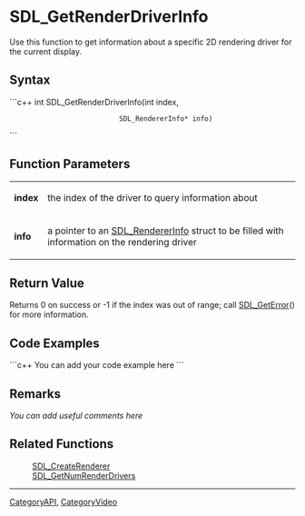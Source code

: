 <!-- pragma section-numbers off -->
<!-- pragma disable-camelcase -->

= SDL_GetRenderDriverInfo =
Use this function to get information about a specific 2D rendering driver for the current display.


== Syntax ==
```c++
int SDL_GetRenderDriverInfo(int               index,
                            SDL_RendererInfo* info)
```

== Function Parameters ==
{|
|'''index'''
|the index of the driver to query information about
|-
|'''info'''
|a pointer to an [[SDL_RendererInfo]] struct to be filled with information on the rendering driver
|}

== Return Value ==
Returns 0 on success or -1 if the index was out of range; call [[SDL_GetError]]() for more information.

== Code Examples ==
```c++
You can add your code example here
```

== Remarks ==
''You can add useful comments here''

== Related Functions ==
:[[SDL_CreateRenderer]]
:[[SDL_GetNumRenderDrivers]]

----
[[CategoryAPI]], [[CategoryVideo]]

